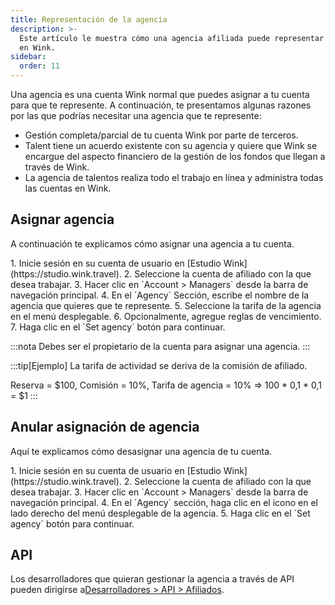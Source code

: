```yaml
---
title: Representación de la agencia
description: >-
  Este artículo le muestra cómo una agencia afiliada puede representar afiliados
  en Wink.
sidebar:
  order: 11
---
```


Una agencia es una cuenta Wink normal que puedes asignar a tu cuenta para que te represente. A continuación, te presentamos algunas razones por las que podrías necesitar una agencia que te represente:

* Gestión completa/parcial de tu cuenta Wink por parte de terceros.
* Talent tiene un acuerdo existente con su agencia y quiere que Wink se encargue del aspecto financiero de la gestión de los fondos que llegan a través de Wink.
* La agencia de talentos realiza todo el trabajo en línea y administra todas las cuentas en Wink.

## Asignar agencia

A continuación te explicamos cómo asignar una agencia a tu cuenta.

<Steps>
  1. Inicie sesión en su cuenta de usuario en [Estudio Wink](https://studio.wink.travel).
  2. Seleccione la cuenta de afiliado con la que desea trabajar.
  3. Hacer clic en `Account > Managers` desde la barra de navegación principal.
  4. En el `Agency` Sección, escribe el nombre de la agencia que quieres que te represente.
  5. Seleccione la tarifa de la agencia en el menú desplegable.
  6. Opcionalmente, agregue reglas de vencimiento.
  7. Haga clic en el `Set agency` botón para continuar.
</Steps>


:::nota
Debes ser el propietario de la cuenta para asignar una agencia.
:::

:::tip\[Ejemplo]
La tarifa de actividad se deriva de la comisión de afiliado.

Reserva = $100, Comisión = 10%, Tarifa de agencia = 10% => 100 \* 0,1 \* 0,1 = $1
:::

## Anular asignación de agencia

Aquí te explicamos cómo desasignar una agencia de tu cuenta.

<Steps>
  1. Inicie sesión en su cuenta de usuario en [Estudio Wink](https://studio.wink.travel).
  2. Seleccione la cuenta de afiliado con la que desea trabajar.
  3. Hacer clic en `Account > Managers` desde la barra de navegación principal.
  4. En el `Agency` sección, haga clic en el <Badge text="x" variant="danger" size="small" /> icono en el lado derecho del menú desplegable de la agencia.
  5. Haga clic en el `Set agency` botón para continuar.
</Steps>


## API

Los desarrolladores que quieran gestionar la agencia a través de API pueden dirigirse a[Desarrolladores > API > Afiliados](/developers/apis/#affiliate-api).

